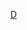 {{Football manager history
|name=打比郡領隊
|title      =打比郡
|teamname=德比郡足球俱乐部
|state   = {{{state|}}}
|managerlist=
|bgcolor=white
|textcolor=black
|bordercolor=black
|list =
[[哈利·紐波德|紐波德]] 1896 to 1906 
[[占美·梅思文|梅思文]] 1906 to 22
[[塞西爾·波特|波特]] 1922 to 25
[[喬治·約比|約比]] 1925 to 41
[[泰德·馬格納|馬格納]] 1944 to 46
[[史超特·麥美倫|麥美倫]] 1946 to 53
[[傑克·巴克|巴克]] 1953 to 55
[[哈利·斯托爾|斯托爾]] 1955 to 62
[[提姆·沃德|沃德]] 1962 to 67
[[布莱恩·克拉夫|B.哥洛夫]] 1967 to 73
[[戴夫·麥基 (1934年出生的足球員)|麥基]] 1973 to 76
[[科林·梅菲|梅菲]] 1976 to 77
[[湯美·杜察堤|杜察堤]] 1977 to 79
[[科林·艾迪生|艾迪生]] 1979 to 82
[[尊尼·紐曼|紐曼]] 1982
[[彼得·泰勒 (1928年出生的足球員)|泰勒]] 1982 to 84
[[萊·麥克法蘭|麥克法蘭]] 1984
[[亞瑟·寇克斯|寇克斯]] 1984 to 93
[[萊·麥克法蘭|麥克法蘭]] 1993 to 95
[[吉姆·史密夫|史密夫]] 1995 to 2001
[[科林·托德|托德]] 2001 to 02
[[比利·麥克尤恩 (1951年出生的足球員)|麥克尤恩]] 2002
[[约翰·格雷戈里|佳高利]] 2002 to 03
[[馬克·李利斯|李利斯]] 2003
[[喬治·貝利|貝利]] 2003 to 05
[[菲爾·布朗 (1959年出生的足球員)|布朗]] 2005 to 06
[[特里·韋斯特利|韋斯特利]] 2006
[[比利·戴維斯|比利·戴維斯]] 2006 to 07
[[保罗·杰维尔|祖維爾]] 2007 to 08
[[尼祖·哥洛夫|N.哥洛夫]] 2009 to 13
[[史提夫·麥卡倫|-{zh-hans:麦克拉伦;zh-hk:麥卡倫;zh-tw:麥克拉倫;}-]] 2013 to 15
[[保羅·基文迪|-{zh-hans:克莱门特;zh-hk:基文迪;}-]] 2015 to 16
[[Darren Wassall|Wassall]] 2016
[[尼格尔·皮尔逊|-{zh-hans:皮尔逊; zh-hk:皮雅臣;}-]] 2016
[[史提夫·麥卡倫|-{zh-hans:麦克拉伦;zh-hk:麥卡倫;zh-tw:麥克拉倫;}-]] 2016
[[加利·路維特|-{zh-hans:罗维特; zh-hk:路維特;}-]] 2017 to 18
[[法蘭·林柏特|林柏特]] 2018 to 19
[[菲利普·科库|-{zh-hans:科库;zh-hk:高古;zh-tw:科庫;}-]] 2019 to 20
[[韦恩·鲁尼|鲁尼]] 2021 to 22
}}<noinclude>
[[Category:英格蘭足球俱樂部領隊導航模板|D]]
</noinclude>